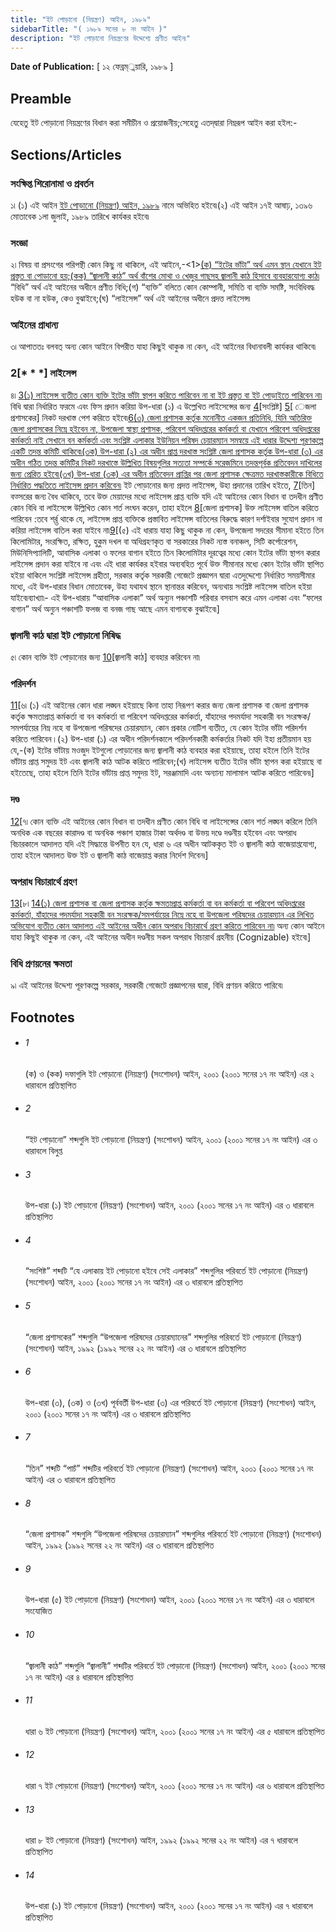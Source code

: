 ```yaml
---
title: "ইট পোড়ানো (নিয়ন্ত্রণ) আইন, ১৯৮৯"
sidebarTitle: "( ১৯৮৯ সনের ৮ নং আইন )"
description: "ইট পোড়ানো নিয়ন্ত্রণের উদ্দেশ্যে প্রণীত আইন৷"
---
```


**Date of Publication:** [ ১২ ফেব্রম্্নয়ারি, ১৯৮৯ ]

## Preamble

যেহেতু ইট পোড়ানো নিয়ন্ত্রণের বিধান করা সমীচীন ও প্রয়োজনীয়;সেহেতু এতদ্‌দ্বারা নিম্নরূপ আইন করা হইল:-

## Sections/Articles

### সংক্ষিপ্ত শিরোনামা ও প্রবর্তন

১৷ (১) এই আইন [ইট পোড়ানো (নিয়ন্ত্রণ) আইন, ১৯৮৯](/act-718.html "ইট পোড়ানো (নিয়ন্ত্রণ) আইন, ১৯৮৯") নামে অভিহিত হইবে৷(২) এই আইন ১৭ই আষাঢ়, ১৩৯৬ মোতাবেক ১লা জুলাই, ১৯৮৯ তারিখে কার্যকর হইবে৷

### সংজ্ঞা

২৷ বিষয় বা প্রসংগের পরিপন্থী কোন কিছু না থাকিলে, এই আইনে,-<1>[(ক) “ইটের ভাঁটা” অর্থ এমন স্থান যেখানে ইট প্রস্তুত বা পোড়ানো হয়;(কক) “জ্বালানী কাঠ” অর্থ বাঁশের মোথা ও খেজুর গাছসহ জ্বালানী কাঠ হিসাবে ব্যবহারযোগ্য কাঠ৷](খ) “বিধি” অর্থ এই আইনের অধীনে প্রণীত বিধি;(গ) “ব্যক্তি” বলিতে কোন কোম্পানী, সমিতি বা ব্যক্তি সমষ্টি, সংবিধিবদ্ধ হউক বা না হউক, কেও বুঝাইবে;(ঘ) “লাইসেন্স” অর্থ এই আইনের অধীনে প্রদত্ত লাইসেন্স৷

### আইনের প্রাধান্য

৩৷ আপাততঃ বলবত্ অন্য কোন আইনে বিপরীত যাহা কিছুই থাকুক না কেন, এই আইনের বিধানাবলী কার্যকর থাকিবে৷

### 2[* * *] লাইসেন্স

৪৷ [3](1)[(১) লাইসেন্স ব্যতীত কোন ব্যক্তি ইটের ভাঁটা স্থাপন করিতে পারিবেন না বা ইট প্রস্তুত বা ইট পোড়াইতে পারিবেন না৷](২) বিধি দ্বারা নির্ধারিত ফরমে এবং ফিস প্রদান করিয়া উপ-ধারা (১) এ উল্লেখিত লাইসেন্সের জন্য [4](2)[সংশ্লিষ্ট] [5](3)[ েজলা প্রশাসকের] নিকট দরখাস্ত পেশ করিতে হইবে৷[6](4)[(৩) জেলা প্রশাসক কর্তৃক মনোনীত একজন প্রতিনিধি, যিনি অতিরিক্ত জেলা প্রশাসকের নিম্নে হইবেন না, উপজেলা স্বাস্থ্য প্রশাসক, পরিবেশ অধিদপ্তরের কর্মকর্তা বা যেখানে পরিবেশ অধিদপ্তরের কর্মকর্তা নাই সেখানে বন কর্মকর্তা এবং সংশ্লিষ্ট এলাকার ইউনিয়ন পরিষদ চেয়ারম্যান সমন্বয়ে এই ধারার উদ্দেশ্য পূরণকল্পে একটি তদন্ত কমিটি থাকিবে৷(৩ক) উপ-ধারা (২) এর অধীন প্রাপ্ত দরখাস্ত সংশ্লিষ্ট জেলা প্রশাসক কর্তৃক উপ-ধারা (৩) এর অধীন গঠিত তদন্ত কমিটির নিকট দরখাস্তে উল্লিখিত বিষয়গুলির সত্যতা সম্পর্কে সরেজমিনে তদন্তপূর্বক প্রতিবেদন দাখিলের জন্য প্রেরিত হইবে৷(৩খ) উপ-ধারা (৩ক) এর অধীন প্রতিবেদন প্রাপ্তির পর জেলা প্রশাসক ক্ষেত্রমত দরখাস্তকারীকে বিধিতে নির্ধারিত পদ্ধতিতে লাইসেন্স প্রদান করিবেন৷](৪) ইট পোড়ানোর জন্য প্রদত্ত লাইসেন্স, উহা প্রদানের তারিখ হইতে, [7](5)[তিন] বত্সরের জন্য বৈধ থাকিবে, তবে উক্ত মেয়াদের মধ্যে লাইসেন্স প্রাপ্ত ব্যক্তি যদি এই আইনের কোন বিধান বা তদধীন প্রণীত কোন বিধি বা লাইসেন্সে উল্লিখিত কোন শর্ত লংঘন করেন, তাহা হইলে [8](6)[জেলা প্রশাসক] উক্ত লাইসেন্স বাতিল করিতে পারিবেন :তবে শর্র্ত থাকে যে, লাইসেন্স প্রাপ্ত ব্যক্তিকে প্রস্তাবিত লাইসেন্স বাতিলের বিরুদ্ধে কারণ দর্শাইবার সুযোগ প্রদান না করিয়া লাইসেন্স বাতিল করা যাইবে না৷[9](7)[(৫) এই ধারায় যাহা কিছু থাকুক না কেন, উপজেলা সদরের সীমানা হইতে তিন কিলোমিটার, সংরক্ষিত, রক্ষিত, হুকুম দখল বা অধিগ্রহণকৃত বা সরকারের নিকট ন্যস্ত বনাঞ্চল, সিটি কর্পোরেশন, মিউনিসিপ্যালিটি, আবাসিক এলাকা ও ফলের বাগান হইতে তিন কিলোমিটার দূরত্বের মধ্যে কোন ইটের ভাঁটা স্থাপন করার লাইসেন্স প্রদান করা যাইবে না এবং এই ধারা কার্যকর হইবার অব্যবহিত পূর্বে উক্ত সীমানার মধ্যে কোন ইটের ভাঁটা স্থাপিত হইয়া থাকিলে সংশ্লিষ্ট লাইসেন্স গ্রহীতা, সরকার কর্তৃক সরকারী গেজেটে প্রজ্ঞাপন দ্বারা এতদুদ্দেশ্যে নির্ধারিত সময়সীমার মধ্যে, এই উপ-ধারার বিধান মোতাবেক, উহা যথাযথ স্থানে স্থানান্তর করিবেন, অন্যথায় সংশ্লিষ্ট লাইসেন্স বাতিল হইয়া যাইবে৷ব্যাখ্যা৷- এই উপ-ধারায় “আবাসিক এলাকা” অর্থ অন্যুন পঞ্চাশটি পরিবার বসবাস করে এমন এলাকা এবং “ফলের বাগান” অর্থ অন্যুন পঞ্চাশটি ফলজ বা বনজ গাছ আছে এমন বাগানকে বুঝাইবে৷]

### জ্বালানী কাঠ দ্বারা ইট পোড়ানো নিষিদ্ধ

৫৷ কোন ব্যক্তি ইট পোড়ানোর জন্য [10](1)[জ্বালানী কাঠ] ব্যবহার করিবেন না৷

### পরিদর্শন

[11](1)[৬৷ (১) এই আইনের কোন ধারা লঙ্ঘন হইয়াছে কিনা তাহা নিরূপণ করার জন্য জেলা প্রশাসক বা জেলা প্রশাসক কর্তৃক ক্ষমতাপ্রাপ্ত কর্মকর্তা বা বন কর্মকর্তা বা পরিবেশ অধিদপ্তরের কর্মকর্তা, যাঁহাদের পদমর্যাদা সহকারী বন সংরক্ষক/সমপর্যায়ের নিম্ন নহে বা উপজেলা পরিষদের চেয়ারম্যান, কোন প্রকার নোটিশ ব্যতীত, যে কোন ইটের ভাঁটা পরিদর্শন করিতে পারিবেন।(২) উপ-ধারা (১) এর অধীন পরিদর্শনকালে পরিদর্শনকারী কর্মকর্তার নিকট যদি ইহা প্রতীয়মান হয় যে,-(ক) ইটের ভাঁটায় মওজুদ ইটগুলো পোড়ানোর জন্য জ্বালানী কাঠ ব্যবহার করা হইয়াছে, তাহা হইলে তিনি ইটের ভাঁটায় প্রাপ্ত সমুদয় ইট এবং জ্বালানী কাঠ আটক করিতে পারিবেন;(খ) লাইসেন্স ব্যতীত ইটের ভাঁটা স্থাপন করা হইয়াছে বা হইতেছে, তাহা হইলে তিনি ইটের ভাঁটায় প্রাপ্ত সমুদয় ইট, সরঞ্জামাদি এবং অন্যান্য মালামাল আটক করিতে পারিবেন৷]

### দণ্ড

[12](1)[৭৷ কোন ব্যক্তি এই আইনের কোন বিধান বা তদধীন প্রণীত কোন বিধি বা লাইসেন্সের কোন শর্ত লঙ্ঘন করিলে তিনি অনধিক এক বছরের কারাদণ্ড বা অনধিক পঞ্চাশ হাজার টাকা অর্থদণ্ড বা উভয় দণ্ডে দণ্ডনীয় হইবেন এবং অপরাধ বিচারকালে আদালত যদি এই সিদ্ধান্তে উপনীত হন যে, ধারা ৬ এর অধীন আটককৃত ইট ও জ্বালানী কাঠ বাজেয়াপ্তযোগ্য, তাহা হইলে আদালত উক্ত ইট ও জ্বালানী কাঠ বাজেয়াপ্ত করার নির্দেশ দিবেন৷]

### অপরাধ বিচারার্থে গ্রহণ

[13](1)[৮৷ [14](2)[(১) জেলা প্রশাসক বা জেলা প্রশাসক কর্তৃক ক্ষমতাপ্রাপ্ত কর্মকর্তা বা বন কর্মকর্তা বা পরিবেশ অধিদপ্তরের কর্মকর্তা, যাঁহাদের পদমর্যাদা সহকারী বন সংরক্ষক/সমপর্যায়ের নিম্নে নহে বা উপজেলা পরিষদের চেয়ারম্যান এর লিখিত ‍অভিযোগ ব্যতীত কোন আদালত এই আইনের অধীন কোন অপরাধ বিচারার্থে গ্রহণ করিতে পারিবেন না৷](২) অন্য কোন আইনে যাহা কিছুই থাকুক না কেন, এই আইনের অধীন দণ্ডনীয় সকল অপরাধ বিচারার্থ গ্রহনীয় (Cognizable) হইবে৷]

### বিধি প্রণয়নের ক্ষমতা

৯৷ এই আইনের উদ্দেশ্য পূরণকল্পে সরকার, সরকারী গেজেটে প্রজ্ঞাপনের দ্বারা, বিধি প্রণয়ন করিতে পারিবে৷

## Footnotes

- ###### 1

  (ক) ও (কক) দফাগুলি ইট পোড়ানো (নিয়ন্ত্রণ) (সংশোধন) আইন, ২০০১ (২০০১ সনের ১৭ নং আইন) এর ২ ধারাবলে প্রতিস্থাপিত

- ###### 2

  “ইট পোড়ানো” শব্দগুলি ইট পোড়ানো (নিয়ন্ত্রণ) (সংশোধন) আইন, ২০০১ (২০০১ সনের ১৭ নং আইন) এর ৩ ধারাবলে বিলুপ্ত

- ###### 3

  উপ-ধারা (১) ইট পোড়ানো (নিয়ন্ত্রণ) (সংশোধন) আইন, ২০০১ (২০০১ সনের ১৭ নং আইন) এর ৩ ধারাবলে প্রতিস্থাপিত

- ###### 4

  “সংশি­ষ্ট” শব্দটি “যে এলাকায় ইট পোড়ানো হইবে সেই এলাকার” শব্দগুলির পরিবর্তে ইট পোড়ানো (নিয়ন্ত্রণ) (সংশোধন) আইন, ২০০১ (২০০১ সনের ১৭ নং আইন) এর ৩ ধারাবলে প্রতিস্থাপিত

- ###### 5

  “জেলা প্রশাসকের” শব্দগুলি “উপজেলা পরিষদের চেয়ারম্যানের” শব্দগুলির পরিবর্তে ইট পোড়ানো (নিয়ন্ত্রণ) (সংশোধন) আইন, ১৯৯২ (১৯৯২ সনের ২২ নং আইন) এর ৩ ধারাবলে প্রতিস্থাপিত

- ###### 6

  উপ-ধারা (৩), (৩ক) ও (৩খ) পূর্ববর্তী উপ-ধারা (৩) এর পরিবর্তে ইট পোড়ানো (নিয়ন্ত্রণ) (সংশোধন) আইন, ২০০১ (২০০১ সনের ১৭ নং আইন) এর ৩ ধারাবলে প্রতিস্থাপিত

- ###### 7

  “তিন” শব্দটি “পাচঁ” শব্দটির পরিবর্তে ইট পোড়ানো (নিয়ন্ত্রণ) (সংশোধন) আইন, ২০০১ (২০০১ সনের ১৭ নং আইন) এর ৩ ধারাবলে প্রতিস্থাপিত

- ###### 8

  “জেলা প্রশাসক” শব্দগুলি “উপজেলা পরিষদের চেয়ারম্যান” শব্দগুলির পরিবর্তে ইট পোড়ানো (নিয়ন্ত্রণ) (সংশোধন) আইন, ১৯৯২ (১৯৯২ সনের ২২ নং আইন) এর ৩ ধারাবলে প্রতিস্থাপিত

- ###### 9

  উপ-ধারা (৫) ইট পোড়ানো (নিয়ন্ত্রণ) (সংশোধন) আইন, ২০০১ (২০০১ সনের ১৭ নং আইন) এর ৩ ধারাবলে সংযোজিত

- ###### 10

  “জ্বালানী কাঠ” শব্দগুলি “জ্বালানী” শব্দটির পরিবর্তে ইট পোড়ানো (নিয়ন্ত্রণ) (সংশোধন) আইন, ২০০১ (২০০১ সনের ১৭ নং আইন) এর ৪ ধারাবলে প্রতিস্থাপিত

- ###### 11

  ধারা ৬ ইট পোড়ানো (নিয়ন্ত্রণ) (সংশোধন) আইন, ২০০১ (২০০১ সনের ১৭ নং আইন) এর ৫ ধারাবলে প্রতিস্থাপিত

- ###### 12

  ধারা ৭ ইট পোড়ানো (নিয়ন্ত্রণ) (সংশোধন) আইন, ২০০১ (২০০১ সনের ১৭ নং আইন) এর ৬ ধারাবলে প্রতিস্থাপিত

- ###### 13

  ধারা ৮ ইট পোড়ানো (নিয়ন্ত্রণ) (সংশোধন) আইন, ১৯৯২ (১৯৯২ সনের ২২ নং আইন) এর ৭ ধারাবলে প্রতিস্থাপিত

- ###### 14

  উপ-ধারা (১) ইট পোড়ানো (নিয়ন্ত্রণ) (সংশোধন) আইন, ২০০১ (২০০১ সনের ১৭ নং আইন) এর ৭ ধারাবলে প্রতিস্থাপিত
